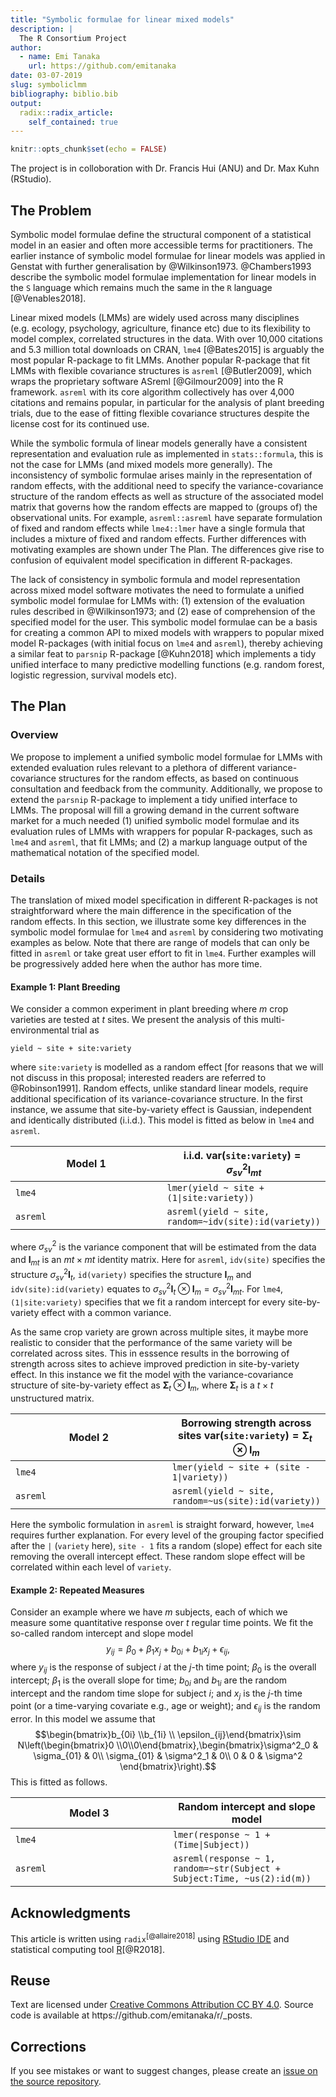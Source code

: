 ```yaml
---
title: "Symbolic formulae for linear mixed models"
description: |
  The R Consortium Project
author:
  - name: Emi Tanaka
    url: https://github.com/emitanaka
date: 03-07-2019
slug: symboliclmm
bibliography: biblio.bib  
output:
  radix::radix_article:
    self_contained: true
---
```


```r
knitr::opts_chunk$set(echo = FALSE)
```

The project is in colloboration with Dr. Francis Hui (ANU) and Dr. Max Kuhn (RStudio).

## The Problem

Symbolic model formulae define the structural component of a statistical model in an easier and often more accessible terms for practitioners. The earlier instance of symbolic model formulae for linear models was applied in Genstat with further generalisation by @Wilkinson1973. @Chambers1993 describe the symbolic model formulae implementation for linear models in the `S` language which remains much the same in the `R` language [@Venables2018].

Linear mixed models (LMMs) are widely used across many disciplines (e.g. ecology, psychology, agriculture, finance etc) due to its flexibility to model complex, correlated structures in the data. With over 10,000 citations and 5.3 million total downloads on CRAN, `lme4` [@Bates2015] is arguably the most popular R-package to fit LMMs. Another popular R-package that fit LMMs with flexible covariance structures is  `asreml` [@Butler2009], which wraps the proprietary software ASreml [@Gilmour2009] into the R framework. `asreml` with its core algorithm collectively has over 4,000 citations and remains popular, in particular for the analysis of plant breeding trials, due to the ease of fitting flexible covariance structures despite the license cost for its continued use. 

While the symbolic formula of linear models generally have a consistent representation and evaluation rule as implemented in `stats::formula`, this is not the case for LMMs (and mixed models more generally). The inconsistency of symbolic formulae arises mainly in the representation of random effects, with the additional need to specify the variance-covariance structure of the random effects as well as structure of the associated model matrix that governs how the random effects are mapped to (groups of) the observational units. For example, `asreml::asreml` have separate formulation of fixed and random effects while `lme4::lmer` have a single formula that includes a mixture of fixed and random effects. Further differences with motivating examples are shown under The Plan. The differences give rise to confusion of equivalent model specification in different R-packages.  

The lack of consistency in symbolic formula and model representation across mixed model software motivates the need to formulate a unified symbolic model formulae for LMMs with: (1) extension of the evaluation rules described in @Wilkinson1973; and (2) ease of comprehension of the specified model for the user. This symbolic model formulae can be a basis for creating a common API to mixed models with wrappers to popular mixed model R-packages (with initial focus on `lme4` and `asreml`), thereby achieving a similar feat to `parsnip` R-package [@Kuhn2018] which implements a tidy unified interface to many predictive modelling functions (e.g. random forest, logistic regression, survival models etc). 

## The Plan


### Overview
We propose to implement a unified symbolic model formulae for LMMs with extended evaluation rules relevant to a plethora of different variance-covariance structures for the random effects, as based on continuous consultation and feedback from the community. Additionally, we propose to extend the `parsnip` R-package to implement a tidy unified interface to LMMs. The proposal will fill a growing demand in the current software market for a much needed (1) unified symbolic model formulae and its evaluation rules of LMMs with wrappers for popular R-packages, such as `lme4` and `asreml`, that fit LMMs; and (2) a markup language output of the mathematical notation of the specified model. 

### Details

The translation of mixed model specification in different R-packages is not straightforward where the main difference in the specification of the random effects.  In this section, we illustrate some key differences in the symbolic model formulae for `lme4` and `asreml` by considering two motivating examples as below. Note that there are range of models that can only be fitted in `asreml` or take great user effort to fit in `lme4`. Further examples will be progressively added here when the author has more time. 

#### Example 1: Plant Breeding

We consider a common experiment in plant breeding where $m$ crop varieties are tested at $t$ sites. We present the analysis of this multi-environmental trial as

`yield ~ site + site:variety`

where `site:variety` is modelled as a random effect [for reasons that we will not discuss in this proposal; interested readers are referred to @Robinson1991]. 
Random effects, unlike standard linear models, require additional specification of its  variance-covariance structure. In the first instance, we assume that site-by-variety effect is Gaussian, independent and identically distributed (i.i.d.). This model is fitted as below in `lme4` and `asreml`. 


Model 1 | i.i.d. $\text{var}($`site:variety`$)=\sigma^2_{sv}\mathbf{I}_{mt}$
----- | -----  
`lme4` | `lmer(yield ~ site + (1|site:variety))`
`asreml` | `asreml(yield ~ site, random=~idv(site):id(variety))`

where $\sigma^2_{sv}$ is the variance component that will be estimated from the data and $\mathbf{I}_{mt}$ is an $mt \times mt$ identity matrix. Here for `asreml`, `idv(site)` specifies the structure $\sigma^2_{sv}\mathbf{I}_{t}$, `id(variety)` specifies the structure $\mathbf{I}_{m}$ and `idv(site):id(variety)` equates to $\sigma^2_{sv}\mathbf{I}_{t}\otimes \mathbf{I}_{m} = \sigma^2_{sv}\mathbf{I}_{mt}$. For `lme4`, `(1|site:variety)` specifies that we fit a random intercept for every site-by-variety effect with a common variance. 

As the same crop variety are grown across multiple sites, it maybe more realistic to consider that the performance of the same variety will be correlated across sites. This in esssence results in the borrowing of strength across sites to achieve improved prediction in site-by-variety effect. In this instance we fit the model with the variance-covariance structure of site-by-variety effect as $\mathbf{\Sigma}_t\otimes\mathbf{I}_{m}$, where $\mathbf{\Sigma}_t$ is a $t\times t$ unstructured matrix.

Model 2 | Borrowing strength across sites $\text{var}($`site:variety`$)=\mathbf{\Sigma}_t\otimes\mathbf{I}_{m}$
----- | -----  
`lme4` | `lmer(yield ~ site + (site - 1|variety))`
`asreml` | `asreml(yield ~ site, random=~us(site):id(variety))`

 Here the symbolic formulation in `asreml` is straight forward, however, `lme4` requires further explanation. For every level of the grouping factor specified after the `|` (`variety` here), `site - 1` fits a random (slope) effect for each site removing the overall intercept effect. These random slope effect will be correlated within each level of `variety`.  

#### Example 2: Repeated Measures

Consider an example where we have $m$ subjects, each of which we measure some quantitative response over $t$ regular time points. We fit the so-called random intercept and slope model 
$$y_{ij} = \beta_0 + \beta_1x_j + b_{0i} + b_{1i}x_{j} + \epsilon_{ij},$$
where $y_{ij}$ is the response of subject $i$ at the $j$-th time point; $\beta_0$ is the overall intercept; $\beta_1$ is the overall slope for time; $b_{0i}$ and $b_{1i}$ are the random intercept and the random time slope for subject $i$; and $x_{j}$ is the $j$-th time point (or a time-varying covariate e.g., age or weight); and $\epsilon_{ij}$ is the random error. In this model we assume that 
$$\begin{bmatrix}b_{0i} \\b_{1i} \\ \epsilon_{ij}\end{bmatrix}\sim N\left(\begin{bmatrix}0 \\0\\0\end{bmatrix},\begin{bmatrix}\sigma^2_0 & \sigma_{01} & 0\\ \sigma_{01} & \sigma^2_1 & 0\\ 0 & 0 & \sigma^2 \end{bmatrix}\right).$$
This is fitted as follows.

Model 3 | Random intercept and slope model
----- | -----  
`lme4` | `lmer(response ~ 1 + (Time|Subject))`
`asreml` | `asreml(response ~ 1, random=~str(Subject + Subject:Time, ~us(2):id(m))`



## Acknowledgments {.appendix}

This article is written using `radix`<sup>[@allaire2018]</sup> using [RStudio IDE](https://www.rstudio.com/) and statistical computing tool [R](https://www.r-project.org/)[@R2018]. 

## Reuse {.appendix}

Text are licensed under [Creative Commons Attribution CC BY 4.0](https://creativecommons.org/licenses/by/4.0/). Source code is available at https://github.com/emitanaka/r/_posts.


## Corrections {.appendix}

If you see mistakes or want to suggest changes, please create an [issue on the source repository](https://github.com/emitanaka/r/issues). 
